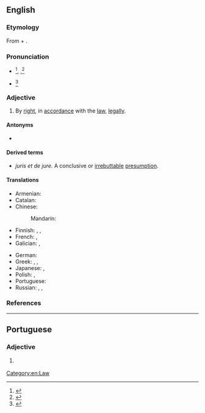 ==English==
{{wikipedia}}

===Etymology===
From {{etyl|la|en}} {{m|la|dē||from}} + {{m|la|iūre||law}}.

===Pronunciation===
* {{a|US}} {{IPA|en|/deɪ ˈd͡ʒʊɹi/}}<ref>{{cite-web|url=https://www.oxfordlearnersdictionaries.com/definition/american_english/de-jure|date=18 February 2020|title=de jure|work=Oxford Advanced American Dictionary}}</ref>, {{IPAchar|/deɪ ˈd͡ʒʊəɹeɪ/|lang=en}},<ref>{{R:Dictionary.com}}</ref> {{IPAchar|/di ˈd͡ʒʊɹi/|/di ˈd͡ʒʊɹ/|/di ˈʒʊɹ/|lang=en}}
* {{a|UK}} {{IPA|en|/deɪ ˈd͡ʒʊəɹ(e)ɪ/}}<ref name="OALD8">{{cite-web|url=https://www.oxfordlearnersdictionaries.com/definition/english/de-jure?q=de+jure|date=18 February 2020|title=de jure|work=Oxford Advanced Learner's Dictionary}}</ref>
<!--
some places also {{IPA|/deɪ ˈjʊəɹeɪ/}}, /deɪ ˈd͡ʒʊɹ/, /deɪ ˈʒʊɹ/ ?
-->{{attention|en|see the question above ^}}

===Adjective===
{{en-adj|-|head=de jure}}

# By [[right]], in [[accordance]] with the [[law]], [[legally]].

====Antonyms====
* {{l|en|de facto}}

====Derived terms====
* ''juris et de jure.'' A conclusive or [[irrebuttable]] [[presumption]].<ref>
{{cite-book |author=John Bouvier |authorlink=John Bouvier |editor=Francis Rawle|editors=|title=Bouvier's Law Dictionary and Concise Encyclopedia|url=https://hdl.handle.net/2027/coo1.ark:/13960/t2w389w77 |edition=8th |location=Kansas City, MO |publisher=Vernon Law Book Company |year=1914 |volume=2 |section=Juris et de jure |page=1760 |pageurl=https://hdl.handle.net/2027/coo1.ark:/13960/t2w389w77?urlappend=%3Bseq=596 |oclc=875212404}}</ref>

====Translations====
{{trans-top|by right}}
* Armenian: {{t+|hy|դե յուրե}}
* Catalan: {{t+|ca|de iure}}
* Chinese:
*: Mandarin: {{t|cmn|法律意义上的}}
* Finnish: {{t+|fi|de jure}}, {{t|fi|[[laki|lain]] [[mukaan]]}}, {{t+|fi|laillisesti}}
* French: {{t+|fr|de jure}}, {{t+|fr|de droit}}
* Galician: {{t|gl|de dereito}}, {{t|gl|de jure}}
{{trans-mid}}
* German: {{t+|de|de jure}}
* Greek: {{t|el|εκ του νόμου}}, {{t+|el|ντε γιούρε}}, {{t+|el|αυτοδικαίως}}
* Japanese: {{t|ja|デ・ジュリ|tr=de-juri|sc=Jpan}}, {{t|ja|法律上|tr=ほうりつじょうの, hōritsujō no|alt=法律上の|sc=Jpan}}
* Polish: {{t|pl|wedle prawa}}, {{t+|pl|de iure}}
* Portuguese: {{t+|pt|de jure}}
* Russian: {{t+|ru|де-ю́ре|tr=dɛ-júrɛ}}, {{t+|ru|юриди́ческий}}, {{t+|ru|право|alt=по пра́ву}}
{{trans-bottom}}

===References===
<references/>

[[Category:en:Law]]

----

==Portuguese==

===Adjective===
{{pt-adj|pl=de jure}}

# {{l|en|de jure}} {{gloss|according to the law}}